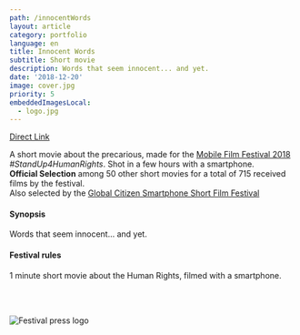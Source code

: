 ```yaml
---
path: /innocentWords
layout: article
category: portfolio
language: en
title: Innocent Words
subtitle: Short movie
description: Words that seem innocent... and yet.
date: '2018-12-20'
image: cover.jpg
priority: 5
embeddedImagesLocal:
  - logo.jpg
---
```


<ResponsiveIframe
  src="https://www.youtube.com/embed/V4CsJzZjhOk?rel=0"
  width="1920"
  height="1080"
/>

[Direct Link](https://www.youtube.com/watch?v=V4CsJzZjhOk)

A short movie about the precarious, made for the [Mobile Film Festival 2018](https://mobilefilmfestival.com/) _#StandUp4HumanRights_.
Shot in a few hours with a smartphone.  
**Official Selection** among 50 other short movies for a total of 715 received films by the festival.  
Also selected by the [Global Citizen Smartphone Short Film Festival](//www.oncaravan.org/global-citizen)

#### Synopsis

Words that seem innocent... and yet.

#### Festival rules

1 minute short movie about the Human Rights, filmed with a smartphone.

<br />
<br />

![Festival press logo](logo.jpg)
